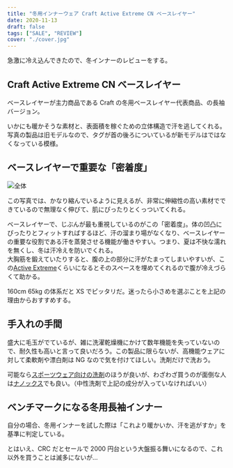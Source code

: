 ```yaml
---
title: "冬用インナーウェア Craft Active Extreme CN ベースレイヤー"
date: 2020-11-13
draft: false
tags: ["SALE", "REVIEW"]
cover: "./cover.jpg"
---
```


急激に冷え込んできたので、冬インナーのレビューをする。

## Craft Active Extreme CN ベースレイヤー

<LinkBox url="https://ck.jp.ap.valuecommerce.com/servlet/referral?sid=3171302&pid=886701002&vc_url=https%3A%2F%2Fwww.chainreactioncycles.com%2Fjp%2Fja%2Fcraft-active-extreme-cn-%25E3%2583%2599%25E3%2583%25BC%25E3%2582%25B9%25E3%2583%25AC%25E3%2582%25A4%25E3%2583%25A4%25E3%2583%25BC%2Frp-prod176384%3Futm_source%3Dvaluecommerce%26utm_medium%3Daffiliates" />

ベースレイヤーが主力商品である Craft の冬用ベースレイヤー代表商品、の長袖バージョン。

いかにも暖かそうな素材と、表面積を稼ぐための立体構造で汗を逃してくれる。写真の製品は旧モデルなので、タグが首の後ろについているが新モデルはではなくなっている模様。

## ベースレイヤーで重要な「密着度」

![全体](./xs.png)

この写真では、かなり縮んでいるように見えるが、非常に伸縮性の高い素材でできているので無理なく伸びて、肌にぴったりとくっついてくれる。

ベースレイヤーで、じぶんが最も重視しているのがこの「密着度」。体の凹凸にぴったりとフィットすればするほど、汗の溜まり場がなくなり、ベースレイヤーの重要な役割である汗を蒸発させる機能が働きやすい。つまり、夏は不快な濡れを無くし、冬は汗冷えを防いでくれる。\
大胸筋を鍛えていたりすると、腹の上の部分に汗がたまってしまいやすいが、この[Active Extreme](https://www.chainreactioncycles.com/jp/ja/craft-active-extreme-cn-%E3%83%99%E3%83%BC%E3%82%B9%E3%83%AC%E3%82%A4%E3%83%A4%E3%83%BC/rp-prod176384)くらいになるとそのスペースを埋めてくれるので腹が冷えづらくて助かる。

160cm 65kg の体系だと XS でピッタリだ。迷ったら小さめを選ぶことを上記の理由からおすすめする。

## 手入れの手間

盛大に毛玉がでているが、雑に洗濯乾燥機にかけて数年機能を失っていないので、耐久性も高いと言って良いだろう。この製品に限らないが、高機能ウェアに対して柔軟剤や漂白剤は NG なので気を付けてほしい。洗剤だけで洗おう。

可能なら[スポーツウェア向けの洗剤](https://amzn.to/3eVGHE8)のほうが良いが、わざわざ買うのが面倒な人は[ナノックス](https://amzn.to/3kts3VJ)でも良い。（中性洗剤で上記の成分が入っていなければいい）

<AmazonLinkBox url="https://www.amazon.co.jp/dp/B01MV3O3W6/?tag=gensobunya-22" />

<AmazonLinkBox url="https://www.amazon.co.jp/dp/B08CH8YVJ8/?tag=gensobunya-22" />

## ベンチマークになる冬用長袖インナー

自分の場合、冬用インナーを試した際は「これより暖かいか、汗を逃がすか」を基準に判定している。

とはいえ、CRC だとセールで 2000 円台という大盤振る舞いになるので、これ以外を買うことは滅多にないが…

<LinkBox url="https://ck.jp.ap.valuecommerce.com/servlet/referral?sid=3171302&pid=886701002&vc_url=https%3A%2F%2Fwww.chainreactioncycles.com%2Fjp%2Fja%2Fcraft-active-extreme-cn-%25E3%2583%2599%25E3%2583%25BC%25E3%2582%25B9%25E3%2583%25AC%25E3%2582%25A4%25E3%2583%25A4%25E3%2583%25BC%2Frp-prod176384%3Futm_source%3Dvaluecommerce%26utm_medium%3Daffiliates" />
